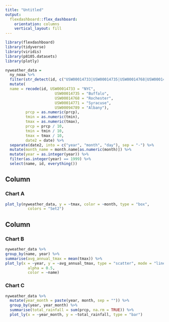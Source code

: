 ```yaml
---
title: "Untitled"
output: 
  flexdashboard::flex_dashboard:
    orientation: columns
    vertical_layout: fill
---
```


```r
library(flexdashboard)
library(tidyverse)
library(viridis)
library(p8105.datasets)
library(plotly)
```

```r
nyweather_data = 
  ny_noaa %>%
  filter(str_detect(id, c("USW00014733|USW00014735|USW00014768|USW00014771|USW00094789"))) %>%
  mutate(
  name = recode(id, USW00014733 = "NYC",
                      USW00014735 = "Buffalo",
                      USW00014768 = "Rochester",
                      USW00014771 = "Syracuse",
                      USW00094789 = "Albany"),
         prcp = as.numeric(prcp), 
         tmin = as.numeric(tmin),
         tmax = as.numeric(tmax),
         prcp = prcp / 10,
         tmin = tmin / 10,
         tmax = tmax / 10,
         date2 = date) %>% 
  separate(date2, into = c("year", "month", "day"), sep = "-") %>% 
  mutate(month_name = month.name[as.numeric(month)]) %>% 
  mutate(year = as.integer(year)) %>% 
  filter(as.integer(year) == 1999) %>% 
  select(name, id, everything())
```


Column {data-width=500}
-----------------------------------------------------------------------

### Chart A

```r
plot_ly(nyweather_data, y = ~tmax, color = ~month, type = "box",
          colors = "Set2")
```

Column {data-width=500}
-----------------------------------------------------------------------

### Chart B

```r
nyweather_data %>% 
group_by(name, year) %>% 
summarise(avg_annual_tmax = mean(tmax)) %>% 
plot_ly(x = ~year, y = ~avg_annual_tmax, type = "scatter", mode = "lines",
          alpha = 0.5, 
          color = ~name)
```

### Chart C

```r
nyweather_data %>% 
  mutate(year_month = paste(year, month, sep = "")) %>% 
  group_by(year, year_month) %>% 
  summarise(total_rainfall = sum(prcp, na.rm = TRUE)) %>% 
  plot_ly(x = ~year_month, y = ~total_rainfall, type = "bar")
```

